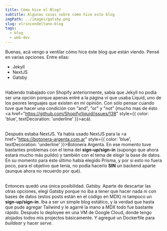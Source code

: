 ```yaml
---
title: Cómo hice el Blog?
subtitle: Algunas cosas sobre cómo hice este blog
imgPath: ../images/gatsby.png
slug: elrincondeltano-blog
tags:
  - blog
  - web-dev
---
```

Buenas, acá vengo a ventilar cómo hice éste blog que están viendo. Pensé en varias opciones. Entre ellas:
* Jekyll
* NextJS
* Gatsby

\
Habiendo trabajado con Shopify anteriormente, sabía que Jekyll no podía ser una opción porque apenas entré a la página ví que usaba Liquid, uno de los peores lenguajes que existen en mi opinión. Con sólo pensar cuando tuve que hacer una condición con "and", "or" y "not" (mucho mas de ésto <a href="https://github.com/Shopify/liquid/issues/138" style={{ color: 'blue', textDecoration: 'underline' }}>acá</a>).

\
Después estaba NextJS. Ya había usado NextJS para la <a href="https://botonera-argenta.com.ar" style={{ color: 'blue', textDecoration: 'underline' }}>Botonera Argenta</a>. En ese momento tuve bastantes problemas con el tema del **sign-up/sign-in** (supongo que ahora estará mucho más pulido) y también con el tema de elegir la base de datos. En su momento para éste último había elegido Prisma, y por si esto no fuera poco, para el objetivo que tenía, no podía hacerlo **SIN** un backend aparte (aunque ahora no recuerdo por qué).

\
Entonces quedó una única posibilidad. Gatsby. Aparte de descartar las otras opciones, elegí Gatsby porque no iba a tener que hacer nada ni con bases de datos (estos posts están en el código en MDX) ni tampoco un **sign-up/sign-in**. Iba a ser un simple blog estático, y la verdad que hasta que pude agregar Tailwind y le agarré la mano a MDX todo fue bastante rápido. Después lo deployee en una VM de Google Cloud, donde tengo alojados todos mis projectos básicamente. Y agregué un Dockerfile para _buildear_ y hacer _serve_.
